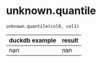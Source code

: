 # unknown.quantile { #duckops.unknown.quantile }

`unknown.quantile(col0, col1)`

| duckdb example | result |
| -------------- | ------ |
| nan | nan |
